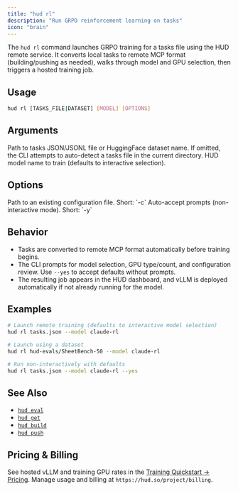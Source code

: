 ```yaml
---
title: "hud rl"
description: "Run GRPO reinforcement learning on tasks"
icon: "brain"
---
```


The `hud rl` command launches GRPO training for a tasks file using the HUD remote service. It converts
local tasks to remote MCP format (building/pushing as needed), walks through model and GPU selection,
then triggers a hosted training job.

## Usage

```bash
hud rl [TASKS_FILE|DATASET] [MODEL] [OPTIONS]
```

## Arguments

<ParamField path="tasks_file" type="string">
  Path to tasks JSON/JSONL file or HuggingFace dataset name. If omitted, the CLI attempts to
  auto-detect a tasks file in the current directory.
</ParamField>

<ParamField path="model" type="string">
  HUD model name to train (defaults to interactive selection).
</ParamField>

## Options

<ParamField path="--config" type="string">
  Path to an existing configuration file. Short: `-c`
</ParamField>

<ParamField path="--yes" type="boolean" default="false">
  Auto-accept prompts (non-interactive mode). Short: `-y`
</ParamField>

## Behavior

- Tasks are converted to remote MCP format automatically before training begins.
- The CLI prompts for model selection, GPU type/count, and configuration review. Use `--yes` to accept
  defaults without prompts.
- The resulting job appears in the HUD dashboard, and vLLM is deployed automatically if not already
  running for the model.

## Examples

```bash
# Launch remote training (defaults to interactive model selection)
hud rl tasks.json --model claude-rl

# Launch using a dataset
hud rl hud-evals/SheetBench-50 --model claude-rl

# Run non-interactively with defaults
hud rl tasks.json --model claude-rl --yes
```

## See Also

- [`hud eval`](/reference/cli/eval)
- [`hud get`](/reference/cli/get)
- [`hud build`](/reference/cli/build)
- [`hud push`](/reference/cli/push)

## Pricing & Billing

See hosted vLLM and training GPU rates in the [Training Quickstart → Pricing](/train-agents/quickstart#pricing).
Manage usage and billing at `https://hud.so/project/billing`.
